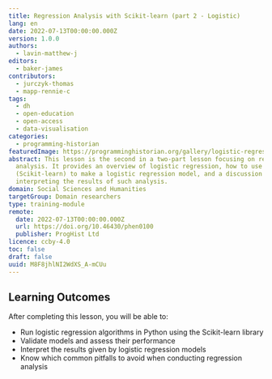 ```yaml
---
title: Regression Analysis with Scikit-learn (part 2 - Logistic)
lang: en
date: 2022-07-13T00:00:00.000Z
version: 1.0.0
authors:
  - lavin-matthew-j
editors:
  - baker-james
contributors:
  - jurczyk-thomas
  - mapp-rennie-c
tags:
  - dh
  - open-education
  - open-access
  - data-visualisation
categories:
  - programming-historian
featuredImage: https://programminghistorian.org/gallery/logistic-regression.png
abstract: This lesson is the second in a two-part lesson focusing on regression
  analysis. It provides an overview of logistic regression, how to use Python
  (Scikit-learn) to make a logistic regression model, and a discussion of
  interpreting the results of such analysis.
domain: Social Sciences and Humanities
targetGroup: Domain researchers
type: training-module
remote:
  date: 2022-07-13T00:00:00.000Z
  url: https://doi.org/10.46430/phen0100
  publisher: ProgHist Ltd
licence: ccby-4.0
toc: false
draft: false
uuid: M8F8jhlNI2WdXS_A-mCUu
---
```

## Learning Outcomes

After completing this lesson, you will be able to:

- Run logistic regression algorithms in Python using the Scikit-learn library 
- Validate models and assess their performance 
- Interpret the results given by logistic regression models
- Know which common pitfalls to avoid when conducting regression analysis

<ExternalResource title="Interested in learning more?" subtitle="Check out this lesson on Programming Historian's website" url="https://doi.org/10.46430/phen0100" />